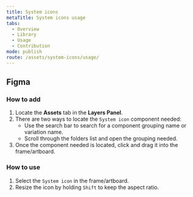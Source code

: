 ```yaml
---
title: System icons
metaTitle: System icons usage
tabs:
  - Overview
  - Library
  - Usage
  - Contribution
mode: publish
route: /assets/system-icons/usage/
---
```


## Figma

### How to add

1. Locate the **Assets** tab in the **Layers Panel**.
2. There are two ways to locate the `System icon` component needed:
   - Use the search bar to search for a component grouping name or variation name.
   - Scroll through the folders list and open the grouping needed.
3. Once the component needed is located, click and drag it into the frame/artboard.

### How to use

1. Select the `System icon` in the frame/artboard.
2. Resize the icon by holding `Shift` to keep the aspect ratio.

